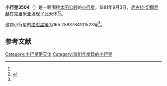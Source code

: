 {{Infobox planet
| bgcolour = #FFFFC0
| name = 3504 Kholshevnikov
| symbol = 
| image = 
| caption = 
| discovery = yes
| discovery_ref = 
| discoverer = [[尼古拉·切爾尼赫|尼古拉·切爾尼赫]]
| discovery_site = [[克里米亚|克里米亚]] 
| discovered = 1981年9月3日
| designations = yes
| mp_name = 
| named_after = 
| alt_names = 1981 RV3/ 1959 TN / 1975 RH2 / 1980 KT1 / 1980 LD1
| mp_category = [[主带小行星|主带小行星]]
| orbit_ref = <ref name="a">[http://ssd.jpl.nasa.gov/sbdb.cgi?sstr=3504 3504 Kholshevnikov] {{Wayback|url=http://ssd.jpl.nasa.gov/sbdb.cgi?sstr=3504 |date=20200917210746 }}，小行星數據庫瀏覽器（JPL Small-Body Database Browser）－[[美国国家航空航天局|美国国家航空航天局]]喷气推进实验室</ref>
| epoch = 2456400.5 (2013年4月18日更新)
| aphelion = {{convert|3.660370173379677|AU|km|3|abbr=on|lk=out}}
| perihelion = {{convert|2.545534441923129|AU|km|3|abbr=on}}
| semimajor = {{convert|3.102952307651403|AU|km|3|abbr=on}}
| eccentricity = 0.179641132
| period = 1996.462135 [[日|日]]<br />5.47[[儒略年|儒略年]]
| avg_speed = 
| inclination = 2.046962623549787
| asc_node = 118.8525184301515
| mean_anomaly = 
| arg_peri = 165.2583784101523
| satellites = 
| physical_characteristics = yes
| dimensions = 
| mass = 
| density = 
| surface_grav = 
| escape_velocity = 
| sidereal_day = 
| axial_tilt = 
| pole_ecliptic_lat = 
| pole_ecliptic_lon = 
| albedo = 
| temperatures= 
| temp_name1 = 
| mean_temp_1 = 
| max_temp_1 = 
| temp_name2 = 
| max_temp_2 = 
| spectral_type = 
| abs_magnitude = 165.2583784101523
}}

'''小行星3504'''（{{lang-en|3504 Kholshevnikov}}）是一颗围绕[[太阳|太阳]][[公转|公转]]的[[小行星|小行星]]。1981年9月3日，[[尼古拉·切爾尼赫|尼古拉·切爾尼赫]]在克里米亚发现了此天体<ref name="a" /><ref>{{cite news|title=小行星列表|url=http://cfa-www.harvard.edu/iau/lists/NumberedMPs.txt|accessdate=2013-07-08|newspaper=哈佛大学|archive-date=2008-05-17|archive-url=https://web.archive.org/web/20080517010638/http://cfa-www.harvard.edu/iau/lists/NumberedMPs.txt|dead-url=no}}</ref>。

这颗小行星的[[绝对星等|绝对星等]]为165.2583784101523等<ref name="a" />。

==参考文献==
{{reflist}}
{{Minor Planet Number|[[小行星3503|小行星3503]]|[[小行星3505|小行星3505]]}}

{{小天体}}

[[Category:小行星带天体|Category:小行星带天体]]
[[Category:1981年发现的小行星|Category:1981年发现的小行星]]

{{asteroid-stub}}
